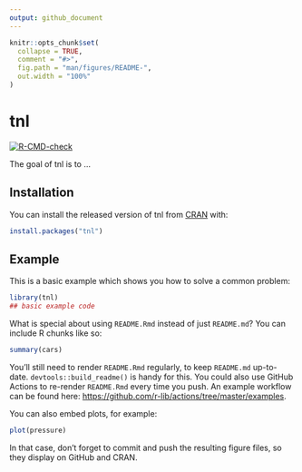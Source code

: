```yaml
---
output: github_document
---
```


<!-- README.md is generated from README.Rmd. Please edit that file -->

```r
knitr::opts_chunk$set(
  collapse = TRUE,
  comment = "#>",
  fig.path = "man/figures/README-",
  out.width = "100%"
)
```

# tnl

<!-- badges: start -->
[![R-CMD-check](https://github.com/ihababusaif/tnl/workflows/R-CMD-check/badge.svg)](https://github.com/ihababusaif/tnl/actions)
<!-- badges: end -->

The goal of tnl is to ...

## Installation

You can install the released version of tnl from [CRAN](https://CRAN.R-project.org) with:

``` r
install.packages("tnl")
```

## Example

This is a basic example which shows you how to solve a common problem:

```r
library(tnl)
## basic example code
```

What is special about using `README.Rmd` instead of just `README.md`? You can include R chunks like so:

```r
summary(cars)
```

You'll still need to render `README.Rmd` regularly, to keep `README.md` up-to-date. `devtools::build_readme()` is handy for this. You could also use GitHub Actions to re-render `README.Rmd` every time you push. An example workflow can be found here: <https://github.com/r-lib/actions/tree/master/examples>.

You can also embed plots, for example:

```r
plot(pressure)
```

In that case, don't forget to commit and push the resulting figure files, so they display on GitHub and CRAN.
